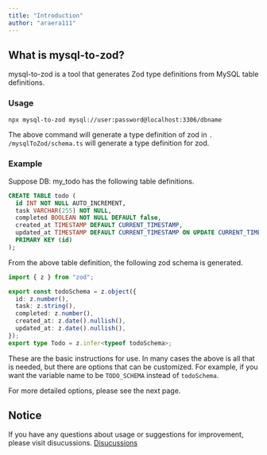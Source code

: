 ```yaml
---
title: "Introduction"
author: "araera111"
---
```


## What is mysql-to-zod?

mysql-to-zod is a tool that generates Zod type definitions from MySQL table definitions.

### Usage

```bash
npx mysql-to-zod mysql://user:password@localhost:3306/dbname
```

The above command will generate a type definition of zod in `. /mysqlToZod/schema.ts` will generate a type definition for zod.

### Example

Suppose DB: my_todo has the following table definitions.

```sql
CREATE TABLE todo (
  id INT NOT NULL AUTO_INCREMENT,
  task VARCHAR(255) NOT NULL,
  completed BOOLEAN NOT NULL DEFAULT false,
  created_at TIMESTAMP DEFAULT CURRENT_TIMESTAMP,
  updated_at TIMESTAMP DEFAULT CURRENT_TIMESTAMP ON UPDATE CURRENT_TIMESTAMP,
  PRIMARY KEY (id)
);
```

From the above table definition, the following zod schema is generated.

```typescript
import { z } from "zod";

export const todoSchema = z.object({
  id: z.number(),
  task: z.string(),
  completed: z.number(),
  created_at: z.date().nullish(),
  updated_at: z.date().nullish(),
});
export type Todo = z.infer<typeof todoSchema>;
```

These are the basic instructions for use.
In many cases the above is all that is needed, but there are options that can be customized.
For example, if you want the variable name to be `TODO_SCHEMA` instead of `todoSchema`.

For more detailed options, please see the next page.

## Notice

If you have any questions about usage or suggestions for improvement, please visit disucussions.
[Disucussions](https://github.com/araera111/mysql-to-zod/discussions)
